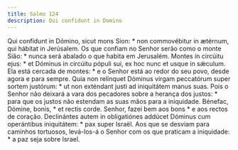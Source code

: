 ```yaml
---
title: Salmo 124
description: Qui confidunt in Domino
---
```


<div class="side-by-side not-content">
  <span class="text-justify">
    Qui confídunt in Dómino, sicut mons Sion: * non commovébitur in ætérnum, qui
    hábitat in Jerúsalem.
  </span>
  <span class="text-justify">
    Os que confiam no Senhor serão como o monte Sião: * nunca será abalado o que
    habita em Jerusalém.
  </span>
  <span class="text-justify">
    Montes in circúitu ejus: * et Dóminus in circúitu pópuli sui, ex hoc nunc et
    usque in sǽculum.
  </span>
  <span class="text-justify">
    Ela está cercada de montes: * e o Senhor está ao redor do seu povo, desde
    agora e para sempre.
  </span>
  <span class="text-justify">
    Quia non relínquet Dóminus virgam peccatórum super sortem justórum: * ut non
    exténdant justi ad iniquitátem manus suas.
  </span>
  <span class="text-justify">
    Pois o Senhor não deixará a vara dos pecadores sobre a herança dos justos: *
    para que os justos não estendam as suas mãos para a iniquidade.
  </span>
  <span class="text-justify">Bénefac, Dómine, bonis, * et rectis corde.</span>
  <span class="text-justify">
    Senhor, fazei bem aos bons * e aos rectos de coração.
  </span>
  <span class="text-justify">
    Declinántes autem in obligatiónes addúcet Dóminus cum operántibus
    iniquitátem: * pax super Israël.
  </span>
  <span class="text-justify">
    Aos que se desviam para caminhos tortuosos, levá-los-á o Senhor com os que
    praticam a iniquidade: * a paz seja sobre Israel.
  </span>
</div>
